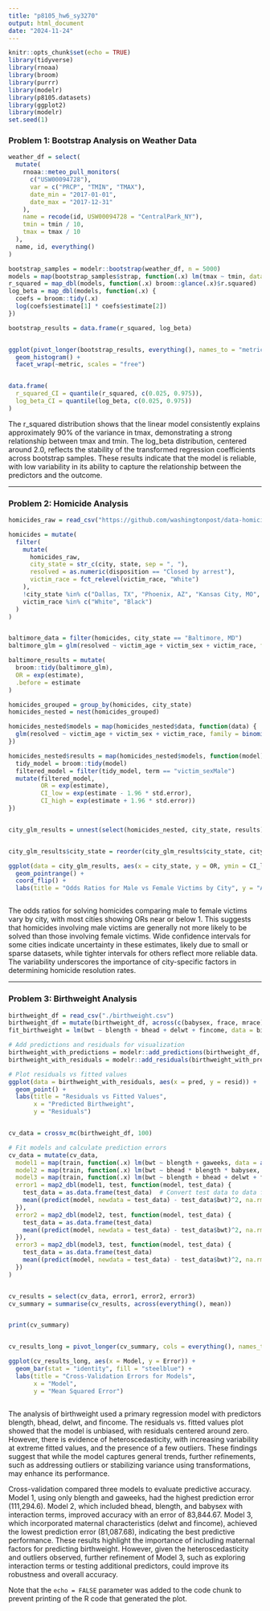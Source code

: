 ```yaml
---
title: "p8105_hw6_sy3270"
output: html_document
date: "2024-11-24"
---
```


```r
knitr::opts_chunk$set(echo = TRUE)
library(tidyverse)
library(rnoaa)
library(broom)
library(purrr)
library(modelr)
library(p8105.datasets)
library(ggplot2)
library(modelr)
set.seed(1)
```

### Problem 1: Bootstrap Analysis on Weather Data

```r
weather_df = select(
  mutate(
    rnoaa::meteo_pull_monitors(
      c("USW00094728"),
      var = c("PRCP", "TMIN", "TMAX"),
      date_min = "2017-01-01",
      date_max = "2017-12-31"
    ),
    name = recode(id, USW00094728 = "CentralPark_NY"),
    tmin = tmin / 10,
    tmax = tmax / 10
  ),
  name, id, everything()
)

bootstrap_samples = modelr::bootstrap(weather_df, n = 5000)
models = map(bootstrap_samples$strap, function(.x) lm(tmax ~ tmin, data = .x))
r_squared = map_dbl(models, function(.x) broom::glance(.x)$r.squared)
log_beta = map_dbl(models, function(.x) {
  coefs = broom::tidy(.x)
  log(coefs$estimate[1] * coefs$estimate[2])
})

bootstrap_results = data.frame(r_squared, log_beta)


ggplot(pivot_longer(bootstrap_results, everything(), names_to = "metric", values_to = "value"), aes(x = value)) +
  geom_histogram() +
  facet_wrap(~metric, scales = "free")


data.frame(
  r_squared_CI = quantile(r_squared, c(0.025, 0.975)),
  log_beta_CI = quantile(log_beta, c(0.025, 0.975))
)


```
The r_squared distribution shows that the linear model consistently explains approximately 90% of the variance in tmax, demonstrating a strong relationship between tmax and tmin. The log_beta distribution, centered around 2.0, reflects the stability of the transformed regression coefficients across bootstrap samples. These results indicate that the model is reliable, with low variability in its ability to capture the relationship between the predictors and the outcome.


---

### Problem 2: Homicide Analysis

```r

homicides_raw = read_csv("https://github.com/washingtonpost/data-homicides/raw/master/homicide-data.csv")

homicides = mutate(
  filter(
    mutate(
      homicides_raw,
      city_state = str_c(city, state, sep = ", "),
      resolved = as.numeric(disposition == "Closed by arrest"),
      victim_race = fct_relevel(victim_race, "White")
    ),
    !city_state %in% c("Dallas, TX", "Phoenix, AZ", "Kansas City, MO", "Tulsa, AL"),
    victim_race %in% c("White", "Black")
  )
)


baltimore_data = filter(homicides, city_state == "Baltimore, MD")
baltimore_glm = glm(resolved ~ victim_age + victim_sex + victim_race, family = binomial(), data = baltimore_data)

baltimore_results = mutate(
  broom::tidy(baltimore_glm),
  OR = exp(estimate),
  .before = estimate
)

homicides_grouped = group_by(homicides, city_state)
homicides_nested = nest(homicides_grouped)

homicides_nested$models = map(homicides_nested$data, function(data) {
  glm(resolved ~ victim_age + victim_sex + victim_race, family = binomial(), data = data)
})

homicides_nested$results = map(homicides_nested$models, function(model) {
  tidy_model = broom::tidy(model)
  filtered_model = filter(tidy_model, term == "victim_sexMale")
  mutate(filtered_model,
         OR = exp(estimate),
         CI_low = exp(estimate - 1.96 * std.error),
         CI_high = exp(estimate + 1.96 * std.error))
})


city_glm_results = unnest(select(homicides_nested, city_state, results), cols = results)


city_glm_results$city_state = reorder(city_glm_results$city_state, city_glm_results$OR)

ggplot(data = city_glm_results, aes(x = city_state, y = OR, ymin = CI_low, ymax = CI_high)) +
  geom_pointrange() +
  coord_flip() +
  labs(title = "Odds Ratios for Male vs Female Victims by City", y = "Adjusted OR", x = "City")



```
The odds ratios for solving homicides comparing male to female victims vary by city, with most cities showing ORs near or below 1. This suggests that homicides involving male victims are generally not more likely to be solved than those involving female victims. Wide confidence intervals for some cities indicate uncertainty in these estimates, likely due to small or sparse datasets, while tighter intervals for others reflect more reliable data. The variability underscores the importance of city-specific factors in determining homicide resolution rates.



---

### Problem 3: Birthweight Analysis

```r


birthweight_df = read_csv("./birthweight.csv")
birthweight_df = mutate(birthweight_df, across(c(babysex, frace, mrace), as_factor))
fit_birthweight = lm(bwt ~ blength + bhead + delwt + fincome, data = birthweight_df)

# Add predictions and residuals for visualization
birthweight_with_predictions = modelr::add_predictions(birthweight_df, fit_birthweight)
birthweight_with_residuals = modelr::add_residuals(birthweight_with_predictions, fit_birthweight)

# Plot residuals vs fitted values
ggplot(data = birthweight_with_residuals, aes(x = pred, y = resid)) +
  geom_point() +
  labs(title = "Residuals vs Fitted Values",
       x = "Predicted Birthweight",
       y = "Residuals")


cv_data = crossv_mc(birthweight_df, 100)

# Fit models and calculate prediction errors
cv_data = mutate(cv_data,
  model1 = map(train, function(.x) lm(bwt ~ blength + gaweeks, data = as.data.frame(.x))),
  model2 = map(train, function(.x) lm(bwt ~ bhead * blength * babysex, data = as.data.frame(.x))),
  model3 = map(train, function(.x) lm(bwt ~ blength + bhead + delwt + fincome, data = as.data.frame(.x))),
  error1 = map2_dbl(model1, test, function(model, test_data) {
    test_data = as.data.frame(test_data)  # Convert test data to data frame
    mean((predict(model, newdata = test_data) - test_data$bwt)^2, na.rm = TRUE)
  }),
  error2 = map2_dbl(model2, test, function(model, test_data) {
    test_data = as.data.frame(test_data)
    mean((predict(model, newdata = test_data) - test_data$bwt)^2, na.rm = TRUE)
  }),
  error3 = map2_dbl(model3, test, function(model, test_data) {
    test_data = as.data.frame(test_data)
    mean((predict(model, newdata = test_data) - test_data$bwt)^2, na.rm = TRUE)
  })
)


cv_results = select(cv_data, error1, error2, error3)
cv_summary = summarise(cv_results, across(everything(), mean))


print(cv_summary)


cv_results_long = pivot_longer(cv_summary, cols = everything(), names_to = "Model", values_to = "Error")

ggplot(cv_results_long, aes(x = Model, y = Error)) +
  geom_bar(stat = "identity", fill = "steelblue") +
  labs(title = "Cross-Validation Errors for Models",
       x = "Model",
       y = "Mean Squared Error")



```

The analysis of birthweight used a primary regression model with predictors blength, bhead, delwt, and fincome. The residuals vs. fitted values plot showed that the model is unbiased, with residuals centered around zero. However, there is evidence of heteroscedasticity, with increasing variability at extreme fitted values, and the presence of a few outliers. These findings suggest that while the model captures general trends, further refinements, such as addressing outliers or stabilizing variance using transformations, may enhance its performance.

Cross-validation compared three models to evaluate predictive accuracy. Model 1, using only blength and gaweeks, had the highest prediction error (111,294.6). Model 2, which included bhead, blength, and babysex with interaction terms, improved accuracy with an error of 83,844.67. Model 3, which incorporated maternal characteristics (delwt and fincome), achieved the lowest prediction error (81,087.68), indicating the best predictive performance. These results highlight the importance of including maternal factors for predicting birthweight. However, given the heteroscedasticity and outliers observed, further refinement of Model 3, such as exploring interaction terms or testing additional predictors, could improve its robustness and overall accuracy.


Note that the `echo = FALSE` parameter was added to the code chunk to prevent printing of the R code that generated the plot.
